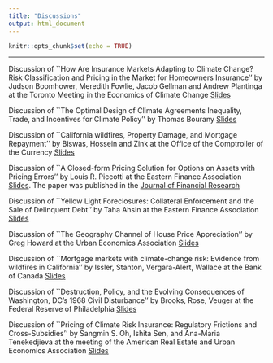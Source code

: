 ```yaml
---
title: "Discussions"
output: html_document
---
```


```r
knitr::opts_chunk$set(echo = TRUE)
```
---

Discussion of ``How Are Insurance Markets Adapting to Climate Change? Risk Classification and Pricing in the Market for Homeowners Insurance'' by Judson Boomhower, Meredith Fowlie, Jacob Gellman and Andrew Plantinga at the Toronto Meeting in the Economics of Climate Change [Slides](https://www.dropbox.com/scl/fi/2be3brl4h0jy8hsq4fgpl/Discussion.pptx?rlkey=4ce8b7jm9qynp4j8mqq1f0gwp&dl=0)

Discussion of ``The Optimal Design of Climate Agreements Inequality, Trade, and Incentives for Climate Policy'' by Thomas Bourany [Slides](https://www.dropbox.com/scl/fi/ellbw1xkwvu6j0e7ij77x/discussion.pdf?rlkey=yi26y0kr6snw0rbbblvg61jgi&dl=0)

Discussion of ``California wildfires, Property Damage, and Mortgage Repayment'' by Biswas, Hossein and Zink at the Office of the Comptroller of the Currency [Slides](https://www.dropbox.com/scl/fi/4r58tw6ejtsj2ms1t86o3/discussion_OCC_2023.pdf?rlkey=3n9oudefidu8dg03x9smyrs7u&dl=0)

Discussion of ``A Closed-form Pricing Solution for
Options on Assets with Pricing Errors'' by Louis R. Piccotti at the Eastern Finance Association [Slides](https://www.dropbox.com/scl/fi/nkmnmg0en1zmseabiardd/discussion_options.pdf?rlkey=368gi6hxswgyid3poxkn1r8lq&dl=0). The paper was published in the [Journal of Financial Research](https://onlinelibrary.wiley.com/doi/10.1111/jfir.12473?af=R)

Discussion of ``Yellow Light Foreclosures: Collateral Enforcement and the Sale of Delinquent Debt'' by Taha Ahsin at the Eastern Finance Association [Slides](https://www.dropbox.com/scl/fi/kipleftpawqu1agqvb9h4/discussion_mortgages.pdf?rlkey=2wnwtn2t6stqj4priu2a8oeba&dl=0)

Discussion of ``The Geography Channel of House Price Appreciation'' by Greg Howard at the Urban Economics Association [Slides](https://www.dropbox.com/scl/fi/8fw3ni6qwzifj6b3qtee6/discussion_uea.pdf?rlkey=ioisdte646g8npdlylp2n1woc&dl=0)

Discussion of ``Mortgage markets with climate-change risk: Evidence
from wildfires in California'' by Issler, Stanton, Vergara-Alert, Wallace  at the Bank of Canada [Slides](https://www.dropbox.com/scl/fi/bul7q9z3ec6qlmzh7w9zp/discussion_BoC.pdf?rlkey=7n2wohgcx1514es8n7hm0mk9r&dl=0)

Discussion of ``Destruction, Policy, and the Evolving Consequences of Washington, DC’s 1968 Civil Disturbance'' by Brooks, Rose, Veuger at the Federal Reserve of Philadelphia [Slides](https://www.dropbox.com/scl/fi/41ibbsa0ame6ugi1vvuc4/discussion.pdf?rlkey=7l8blx9owcv0ea33t6ryfgugi&dl=0)

Discussion of ``Pricing of Climate Risk Insurance:
Regulatory Frictions and Cross-Subsidies'' by Sangmin S. Oh, Ishita Sen, and Ana-Maria Tenekedjieva at the meeting of the American Real Estate and Urban Economics Association [Slides](https://www.dropbox.com/scl/fi/x3g15bdbwt32iyvno3zy3/Discusssion_AREUEA_Pricing_Insurance.pdf?rlkey=1q22jysqppdzsdu7a5yf0d4hz&dl=0)


